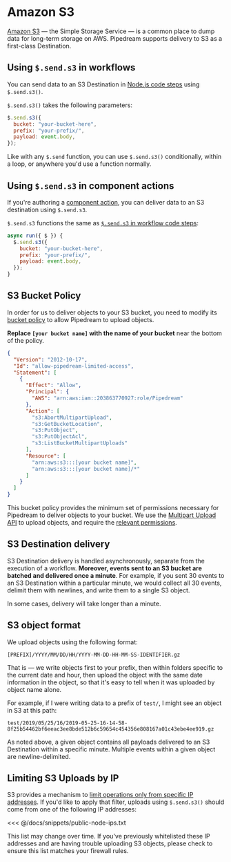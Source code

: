 # Amazon S3

[Amazon S3](https://aws.amazon.com/s3/) — the Simple Storage Service — is a common place to dump data for long-term storage on AWS. Pipedream supports delivery to S3 as a first-class Destination.



## Using `$.send.s3` in workflows

You can send data to an S3 Destination in [Node.js code steps](/code/nodejs/) using `$.send.s3()`.

`$.send.s3()` takes the following parameters: 

```javascript
$.send.s3({
  bucket: "your-bucket-here",
  prefix: "your-prefix/",
  payload: event.body,
});
```

Like with any `$.send` function, you can use `$.send.s3()` conditionally, within a loop, or anywhere you'd use a function normally.

## Using `$.send.s3` in component actions

If you're authoring a [component action](/components#actions), you can deliver data to an S3 destination using `$.send.s3`.

`$.send.s3` functions the same as [`$.send.s3` in workflow code steps](#using-send-s3-in-workflows):

```javascript
async run({ $ }) {
  $.send.s3({
    bucket: "your-bucket-here",
    prefix: "your-prefix/",
    payload: event.body,
  });
}
```

## S3 Bucket Policy

In order for us to deliver objects to your S3 bucket, you need to modify its [bucket policy](https://docs.aws.amazon.com/AmazonS3/latest/user-guide/add-bucket-policy.html) to allow Pipedream to upload objects.

**Replace `[your bucket name]` with the name of your bucket** near the bottom of the policy.

```json
{
  "Version": "2012-10-17",
  "Id": "allow-pipedream-limited-access",
  "Statement": [
    {
      "Effect": "Allow",
      "Principal": {
        "AWS": "arn:aws:iam::203863770927:role/Pipedream"
      },
      "Action": [
        "s3:AbortMultipartUpload",
        "s3:GetBucketLocation",
        "s3:PutObject",
        "s3:PutObjectAcl",
        "s3:ListBucketMultipartUploads"
      ],
      "Resource": [
        "arn:aws:s3:::[your bucket name]",
        "arn:aws:s3:::[your bucket name]/*"
      ]
    }
  ]
}
```

This bucket policy provides the minimum set of permissions necessary for Pipedream to deliver objects to your bucket. We use the [Multipart Upload API](https://docs.aws.amazon.com/AmazonS3/latest/dev/uploadobjusingmpu.html) to upload objects, and require the [relevant permissions](https://docs.aws.amazon.com/AmazonS3/latest/dev/mpuAndPermissions.html).

## S3 Destination delivery

S3 Destination delivery is handled asynchronously, separate from the execution of a workflow. **Moreover, events sent to an S3 bucket are batched and delivered once a minute**. For example, if you sent 30 events to an S3 Destination within a particular minute, we would collect all 30 events, delimit them with newlines, and write them to a single S3 object.

In some cases, delivery will take longer than a minute.

## S3 object format

We upload objects using the following format:

```
[PREFIX]/YYYY/MM/DD/HH/YYYY-MM-DD-HH-MM-SS-IDENTIFIER.gz
```

That is — we write objects first to your prefix, then within folders specific to the current date and hour, then upload the object with the same date information in the object, so that it's easy to tell when it was uploaded by object name alone.

For example, if I were writing data to a prefix of `test/`, I might see an object in S3 at this path:

```
test/2019/05/25/16/2019-05-25-16-14-58-8f25b54462bf6eeac3ee8bde512b6c59654c454356e808167a01c43ebe4ee919.gz
```

As noted above, a given object contains all payloads delivered to an S3 Destination within a specific minute. Multiple events within a given object are newline-delimited.

## Limiting S3 Uploads by IP

S3 provides a mechanism to [limit operations only from specific IP addresses](https://docs.aws.amazon.com/AmazonS3/latest/dev/example-bucket-policies.html#example-bucket-policies-use-case-3). If you'd like to apply that filter, uploads using `$.send.s3()` should come from one of the following IP addresses:

<<< @/docs/snippets/public-node-ips.txt

This list may change over time. If you've previously whitelisted these IP addresses and are having trouble uploading S3 objects, please check to ensure this list matches your firewall rules.

